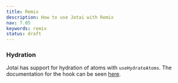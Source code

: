 ```yaml
---
title: Remix
description: How to use Jotai with Remix
nav: 7.05
keywords: remix
status: draft
---
```


### Hydration

Jotai has support for hydration of atoms with `useHydrateAtoms`. The documentation for the hook can be seen [here](../utilities/ssr.mdx).
